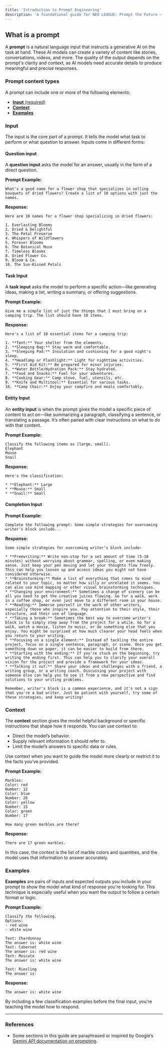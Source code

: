 ```yaml
---
title: 'Introduction to Prompt Engineering'
description: 'A foundational guide for NEO LEAGUE: Prompt the Future — empowering students to master the art of prompting and unlock AI’s full creative potential.'
---
```


## What is a prompt

A **prompt** is a natural language input that instructs a generative AI on the task at hand. These AI models can create a variety of content like stories, conversations, videos, and more. The quality of the output depends on the prompt's clarity and context, as AI models need accurate details to produce meaningful and precise responses.

### Prompt content types

A prompt can include one or more of the following elements:

- [**Input** (required)](#input)
- [**Context**](#context)
- [**Examples**](#examples)

### Input

The input is the core part of a prompt. It tells the model what task to perform or what question to answer. Inputs come in different forms:

#### Question input

A **question input** asks the model for an answer, usually in the form of a direct question.

**Prompt Example:**

```prompt
What's a good name for a flower shop that specializes in selling bouquets of dried flowers? Create a list of 10 options with just the names.
```

**Response:**

```response
Here are 10 names for a flower shop specializing in dried flowers:

1. Everlasting Blooms
2. Dried & Delightful
3. The Petal Preserve
4. Whispers of Wildflowers
5. Forever Blooms
6. The Botanical Muse
7. Timeless Blooms
8. Dried Flower Co.
9. Bloom & Co.
10. The Sun-Kissed Petals
```

#### Task Input

A **task input** asks the model to perform a specific action—like generating ideas, making a list, writing a summary, or offering suggestions.

**Prompt Example:**

```prompt
Give me a simple list of just the things that I must bring on a camping trip. The list should have 10 items.
```

**Response:**

```response
Here's a list of 10 essential items for a camping trip:

1. **Tent:** Your shelter from the elements.
2. **Sleeping Bag:** Stay warm and comfortable.
3. **Sleeping Pad:** Insulation and cushioning for a good night's sleep.
4. **Headlamp or Flashlight:** Light for nighttime activities.
5. **First Aid Kit:** Be prepared for minor injuries.
6. **Water Bottle/Hydration Pack:** Stay hydrated.
7. **Food and Snacks:** Fuel for your adventures.
8. **Cooking Gear:** Camp stove, fuel, utensils, etc.
9. **Knife and Multitool:** Essential for various tasks.
10. **Camp Chair:** Enjoy your campfire and meals comfortably.
```

#### Entity Input

An **entity input** is when the prompt gives the model a specific piece of content to act on—like summarizing a paragraph, classifying a sentence, or translating a passage. It’s often paired with clear instructions on what to do with that content.

**Prompt Example:**

```prompt
Classify the following items as [large, small].
Elephant
Mouse
Snail
```

**Response:**

```response
Here's the classification:

* **Elephant:** Large
* **Mouse:** Small
* **Snail:** Small
```

#### Completion Input

**Prompt Example:**

```prompt
Complete the following prompt: Some simple strategies for overcoming writer's block include...
```

**Response:**

```response
Some simple strategies for overcoming writer's block include:

* **Freewriting:** Write non-stop for a set amount of time (5-10 minutes) without worrying about grammar, spelling, or even making sense. Just keep your pen moving and let your thoughts flow freely. This can help you loosen up and access ideas you might not have considered otherwise.
* **Brainstorming:** Make a list of everything that comes to mind related to your topic, no matter how silly or unrelated it seems. You can also use mind mapping or other visual brainstorming techniques.
* **Changing your environment:** Sometimes a change of scenery can be all you need to get the creative juices flowing. Go for a walk, work in a coffee shop, or even just move to a different room in your house.
* **Reading:** Immerse yourself in the work of other writers, especially those who inspire you. Pay attention to their style, their structure, and their use of language.
* **Taking a break:** Sometimes the best way to overcome writer's block is to simply step away from the project for a while. Go for a walk, watch a movie, listen to music, or do something else that you enjoy. You might be surprised at how much clearer your head feels when you return to your writing.
* **Focusing on a single element:** Instead of tackling the entire project, focus on a single sentence, paragraph, or scene. Once you get something down on paper, it can be easier to build from there.
* **Starting with the ending:** If you're stuck on the beginning, try writing the ending first. This can help you to clarify your overall vision for the project and provide a framework for your ideas.
* **Talking it out:** Share your ideas and challenges with a friend, a writing group, or a writing coach. Discussing your project with someone else can help you to see it from a new perspective and find solutions to your writing problems.

Remember, writer's block is a common experience, and it's not a sign that you're a bad writer. Just be patient with yourself, try some of these strategies, and keep writing!
```

### Context

The **context** section gives the model helpful background or specific instructions that shape how it responds. You can use context to:

- Direct the model’s behavior.
- Supply relevant information it should refer to.
- Limit the model’s answers to specific data or rules.

Use context when you want to guide the model more clearly or restrict it to the facts you've provided.

**Prompt Example:**

```prompt
Marbles:
Color: red
Number: 12
Color: blue
Number: 28
Color: yellow
Number: 15
Color: green
Number: 17

How many green marbles are there?
```

**Response:**

```response
There are 17 green marbles.
```

In this case, the context is the list of marble colors and quantities, and the model uses that information to answer accurately.

### Examples

**Examples** are pairs of inputs and expected outputs you include in your prompt to show the model what kind of response you're looking for. This technique is especially useful when you want the output to follow a certain format or logic.

**Prompt Example:**

```prompt
Classify the following.
Options:
- red wine
- white wine

Text: Chardonnay
The answer is: white wine
Text: Cabernet
The answer is: red wine
Text: Moscato
The answer is: white wine

Text: Riesling
The answer is:
```

**Response:**

```response
The answer is: white wine
```

By including a few classification examples before the final input, you're teaching the model how to respond.

---

### References

- Some sections in this guide are paraphrased or inspired by Google’s [Gemini API documentation on prompting](https://ai.google.dev/gemini-api/docs/prompting-intro#prompt-content-types).
